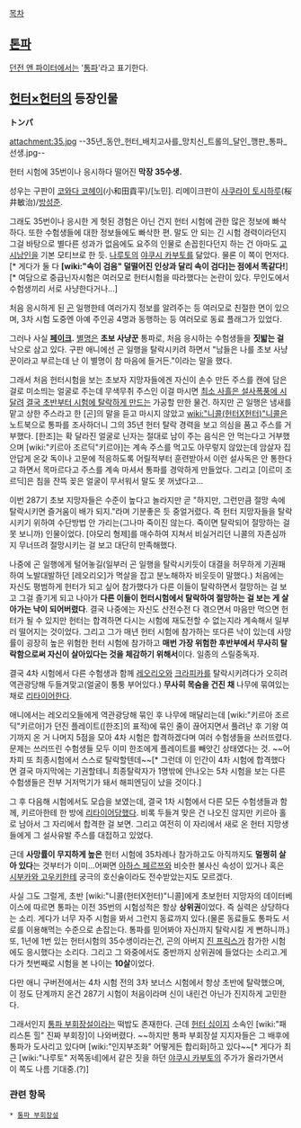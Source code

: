[[목차]]
== [[톤파]] == 
[[던전 앤 파이터]]에서는 '[[던전 앤 파이터/아이템/통파|통파]]'라고 표기한다.

== [[헌터×헌터]]의 등장인물 == 
'''トンパ'''

attachment:35.jpg
--35년_동안_헌터_배치고사를_망치신_트롤의_달인_깽판_통파_선생.jpg--

헌터 시험에 35번이나 응시하다 떨어진 '''막장 35수생.'''

성우는 구판이 [[코와다 코헤이]](小和田貢平)/[노민]. 리메이크판이 [[사쿠라이 토시하루]](桜井敏治)/[[방성준]].

그래도 35번이나 응시한 게 헛된 경험은 아닌 건지 헌터 시험에 관한 많은 정보에 빠삭하다. 또한 수험생들에 대한 정보들에도 빠삭한 편. 말도 안 되는 긴 시험 경력이라던지 그걸 바탕으로 별다른 성과가 없음에도 요주의 인물로 손꼽힌다던지 하는 건 아마도 [[고시낭인]]을 기본 모티브로 한 듯. [[나루토]]의 [[야쿠시 카부토]]를 닮았다. 물론 이 쪽이 먼저다.[* 게다가 둘 다 '''[wiki:"속이 검음" 덜떨어진 인상과 달리 속이 검다]는 점에서 똑같다!'''][* 여담으로 중급닌자시험은 여러모로 헌터시험을 따라했다는 논란이 있다. 무인도에서 수험생끼리 서로 사냥한다거나...]

처음 응시하게 된 [[곤]] 일행한테 여러가지 정보를 알려주는 등 여러모로 친절한 면이 있으며, 3차 시험 도중엔 아예 주인공 4명과 동행하는 등 여러모로 동료 플래그가 있었다. 

그러나 사실 '''[[페이크]].''' [[별명]]은 '''초보 사냥꾼''' 통파로, 처음 응시하는 수험생들을 '''짓밟는 걸''' 낙으로 삼고 있다. 구판 애니에선 곤 일행을 탈락시키려 하면서 "남들은 나를 초보 사냥꾼이라고 부르는데 난 이 별명이 참 마음에 들거든."이라는 말을 했다.

그래서 처음 헌터시험을 보는 초보자 지망자들에겐 자신이 손수 만든 주스를 캔에 담은 걸로 미소띄는 얼굴로 주는데 무색무취 주스인 이걸 마시면 [[사쿠라이 유메코|최소 사흘은 설사폭풍에 시달려]] [[키라라(건담 빌드 파이터즈)|결국 초반부터 시험에 탈락하게 만드는]] 가공할 만한 물건. 하지만 곤 일행은 냄새를 맡고 상한 주스라고 한 [곤]의 말을 듣고 마시지 않았고 [[wiki:"니콜(헌터X헌터)"니콜]]은 노트북으로 통파를 조사하더니 그의 35년 헌터 탈락 경력을 보고 의심을 품고 주스를 거부했다. [한조]는 확 달라진 얼굴로 닌자는 절대로 남이 주는 음식은 안 먹는다고 거부했으며 [wiki:"키르아 조르딕"키르아]는 계속 주스를 먹고도 아무렇지 않았는데 암살자 집안답게 온갖 독이나 고문에 적응하도록 어릴적부터 훈련받아서 이런 설사독은 안 통한다고 하면서 목마르다고 주스를 계속 마셔서 통파를 경악하게 만들었다. 그리고 [이르미 조르딕]은 침을 잔뜩 꽂은 얼굴이 무서워서 말도 못 꺼냈다고...

이번 287기 초보 지망자들은 수준이 높다고 놀라지만 곧 "하지만, 그런만큼 절망 속에 탈락시키면 즐거움이 배가 되지."라며 기분좋은 듯 중얼거렸다. 즉 헌터 지망자들을 탈락시키기 위하여 수단방법 안 가리는(그나마 죽이진 않는다. 죽이면 탈락되어 절망하는 걸 못 보니까) 인물이었다. [야모리 형제]를 매수하여 지쳐서 비실거리던 니콜의 자존심까지 무너뜨려 절망시키는 걸 보고 대단히 만족해했다.

나중에 곤 일행에게 털어놓길(일부러 곤 일행을 탈락시키듯이 대결을 허무하게 기권패하여 노발대발하던 [레오리오]가 멱살을 잡고 분노해하자 비웃듯이 말했다.) 처음에는 자신도 평범하게 헌터가 되고 싶어 참가했다가 다른 이들이 탈락하면서 절망하는 걸 보고 그걸 즐기게 되고 나아가 '''다른 이들이 헌터시험에서 탈락하여 절망하는 걸 보는 게 살아가는 낙이 되어버렸다'''. 결국 나중에는 자신도 산전수전 다 겪으면서 마음만 먹으면 헌터가 될 수 있지만 헌터는 합격하면 다시는 시험에 재도전할 수 없는지라 계속해서 일부러 떨어지는 것이었다. 그리고  그가 매년 헌터 시험에 참가하는 또다른 낙이 있는데 사망률이 굉장히 높은 위험한 헌터 시험에 참가하고 '''매번 가장 위험한 후반부에서 무사히 탈락함으로써 자신이 살아있다는 것을 체감하기 위해서'''이다. 일종의 스릴중독자.

결국 4차 시험에서 다른 수험생과 함께 [[레오리오]]와 [[크라피카]]를 탈락시키려다가 오히려 역관광당해 두들겨맞고(얼굴이 퉁퉁 부어있다.) '''무사히 목숨을 건진 채''' 나무에 묶여있는 채로 [[리타이어]]한다.

애니에서는 레오리오들에게 역관광당해 묶인 후 나무에 매달리는데 [wiki:"키르아 조르딕"키르아]가 던진 플레이트([한조]의 표적)에 묶인 줄이 끊어지면서 풀려난 후 기왕 여기까지 온 거 나머지 5점을 모아 4차 시험은 합격하겠다며 여러 수험생들을 쓰러뜨렸다. 문제는 쓰러뜨린 수험생들 모두 이미 한조에게 플레이트를 빼앗긴 상태였다는 것. ~~어차피 또 최종시험에서 스스로 탈락할텐데~~[* 그런데 이 인간이 4차 시험에 합격했다면 결국 마지막에는 기권할테니 최종탈락자가 1명밖에 안나오는 5차 시험을 보는 다른 수험생들은 전부 거저먹기가 돼서 해피엔딩이 났을 것이다.]

그 후 다음해 시험에서도 모습을 보였는데, 결국 1차 시험에서 다른 모든 수험생들과 함께, 키르아한테 한 방에 [[리타이어]]당했다. 비록 두들겨 맞은 건 나오진 않지만 키르아 홀로 남아서 그 자리에서 합격한 걸 보면. 그리고 여전히 이 자리에서 새로 온 헌터 지망생들에게 그 설사유발 주스를 대접하고 있었다.

근데 '''사망률이 무지하게 높은''' 헌터 시험에 35차례나 참가하고도 아직까지도 '''멀쩡히 살아 있다'''는 것부터가 이미...어쩌면 [[아하스 페르쯔]]와 비슷한 불사신 속성이 있거나 혹은 [[시부카와 고우키]]한테 궁극의 호신술이라도 전수받았는지도 모르겠다.

사실 그도 그럴게, 초반 [wiki:"니콜(헌터X헌터)"니콜]에게 초보헌터 지망자의 데이터베이스에 따르면 통파는 이전 35번의 시험성적은 항상 '''상위권'''이었다. 즉 실력은 상당하다는 소리. 게다가 너무 자주 시험을 봐서 그런지 동료까지 있다.(물론 동료들도 통파도 서로를 이용해먹는 수준으로 손잡는다. 통파를 믿어봐야 자신까지 탈락시킬 게 뻔하니까.) 또, 1년에 1번 있는 헌터시험의 35수생이라는건, 곤의 아버지 [[진 프릭스]]가 참가한 시험에도 응시했다는 소리다. 그리고 그 와중에서도 중반까지 상위권에 들었다는 소리고.게다가 첫번째로 시험을 본 나이는 '''10살'''이었다. 

다만 애니 구버전에서는 4차 시험 전의 3차 보너스 시험에서 항상 초반에 탈락했으며, 이 정도 단계까지 온건 287기 시험이 처음이라며 신이 내린건 아닌가 진지하게 고민한다.

그래서인지 [[통파 부회장설]]이라는 떡밥도 존재한다. 근데 [[헌터 십이지]] 소속인 [wiki:"패리스톤 힐" 진짜 부회장]이 나와버렸다. ~~하지만 통파 부회장설 지지자들은 그 배후에 통파가 도사리고 있다며 [wiki:"인지부조화" 어떻게든 합리화]하고 있다~~[* 게다가 최근 [wiki:"나루토" 저쪽동네]에서 같은 짓을 하던 [[야쿠시 카부토]]의 주가가 올라가면서 이 쪽도 나름 기대중.(?)]

=== '''관련 항목''' ===
 * [[통파 부회장설]]
